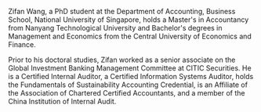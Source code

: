 Zifan Wang, a PhD student at the Department of Accounting, Business School, National University of Singapore, holds a Master's in Accountancy from Nanyang Technological University and Bachelor's degrees in Management and Economics from the Central University of Economics and Finance.

Prior to his doctoral studies, Zifan worked as a senior associate on the Global Investment Banking Management Committee at CITIC Securities. He is a Certified Internal Auditor, a Certified Information Systems Auditor, holds the Fundamentals of Sustainability Accounting Credential, is an Affiliate of the Association of Chartered Certified Accountants, and a member of the China Institution of Internal Audit.